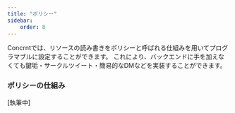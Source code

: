 ```yaml
---
title: "ポリシー"
sidebar:
    order: 8
---
```


Concrntでは、リソースの読み書きをポリシーと呼ばれる仕組みを用いてプログラマブルに設定することができます。
これにより、バックエンドに手を加えなくても鍵垢・サークルツイート・簡易的なDMなどを実装することができます。

### ポリシーの仕組み

[執筆中]



